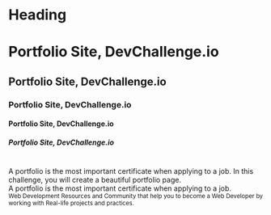 
<Meta title="Components/Text" component={Paragraph} />

# Heading

<Preview withToolbar>
  <Story name="Font">
    <H1>Portfolio Site, DevChallenge.io</H1>
    <H2>Portfolio Site, DevChallenge.io</H2>
    <H3>Portfolio Site, DevChallenge.io</H3>
    <H4>Portfolio Site, DevChallenge.io</H4>
    <H5>Portfolio Site, DevChallenge.io</H5>
    <br />
    <Paragraph>
      A portfolio is the most important certificate when applying to a job. In
      this challenge, you will create a beautiful portfolio page.
    </Paragraph>
    <br />
    <Paragraph fontWeight="bold">
      A portfolio is the most important certificate when applying to a job.
    </Paragraph>
    <br />
    <Small>
      Web Development Resources and Community that help you to become a Web
      Developer by working with Real-life projects and practices.
    </Small>
  </Story>
</Preview>
